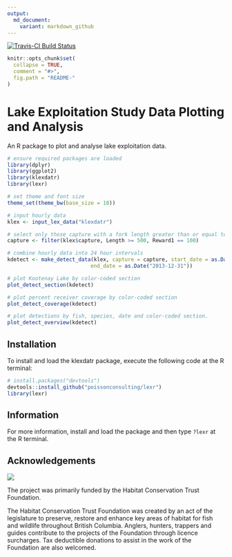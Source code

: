 ```yaml
---
output:
  md_document:
    variant: markdown_github
---
```


<!-- README.md is generated from README.Rmd. Please edit that file -->

[![Travis-CI Build Status](https://travis-ci.org/poissonconsulting/lexr.svg?branch=master)](https://travis-ci.org/poissonconsulting/lexr)

```r
knitr::opts_chunk$set(
  collapse = TRUE,
  comment = "#>",
  fig.path = "README-"
)
```

# Lake Exploitation Study Data Plotting and Analysis

An R package to plot and analyse lake exploitation data.

```r
# ensure required packages are loaded
library(dplyr)
library(ggplot2)
library(klexdatr)
library(lexr)

# set theme and font size
theme_set(theme_bw(base_size = 10))

# input hourly data
klex <- input_lex_data("klexdatr")

# select only those capture with a fork length greater than or equal to 500 mm
capture <- filter(klex$capture, Length >= 500, Reward1 == 100)

# combine hourly data into 24 hour intervals
kdetect <- make_detect_data(klex, capture = capture, start_date = as.Date("2008-04-01"),
                           end_date = as.Date("2013-12-31"))

# plot Kootenay Lake by color-coded section
plot_detect_section(kdetect)

# plot percent receiver coverage by color-coded section
plot_detect_coverage(kdetect)

# plot detections by fish, species, date and color-coded section.
plot_detect_overview(kdetect)
```

## Installation

To install and load the klexdatr package, execute the following code at the R terminal:
``` r
# install.packages("devtools")
devtools::install_github("poissonconsulting/lexr")
library(lexr)
```

## Information

For more information, install and load the package and then type `?lexr`
at the R terminal.

## Acknowledgements

![](logos.gif)

The project was primarily funded by the Habitat Conservation Trust Foundation.

The Habitat Conservation Trust Foundation was created by an act of the legislature to preserve, restore and enhance key areas of habitat for fish and wildlife throughout British Columbia.
Anglers, hunters, trappers and guides contribute to the projects of the Foundation through licence surcharges.  Tax deductible donations to assist in the work of the Foundation are also welcomed.
